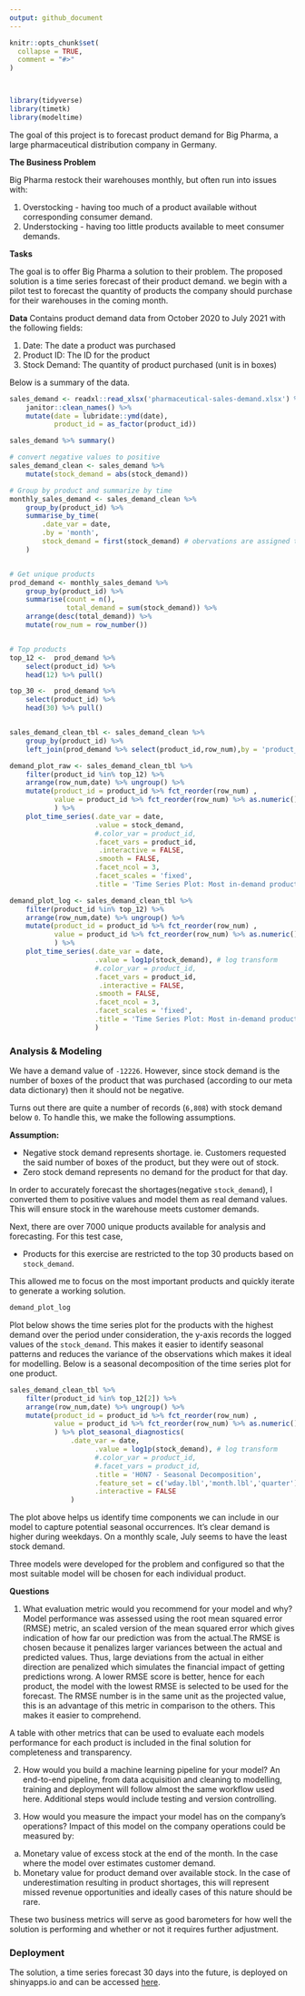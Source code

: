 ---
output: github_document
---


```{r, include = FALSE}
knitr::opts_chunk$set(
  collapse = TRUE,
  comment = "#>"
)



library(tidyverse)
library(timetk)
library(modeltime)
```

The goal of this project is to forecast product demand for Big Pharma, a large pharmaceutical distribution company in Germany. 

**The Business Problem**

Big Pharma restock their warehouses monthly, but often run into issues with:

1. Overstocking - having too much of a product available without corresponding consumer demand.
2. Understocking - having too little products available to meet consumer demands.

**Tasks**

The goal is to offer Big Pharma a solution to their problem. The proposed solution is a time series forecast of their product demand. we begin with a pilot test to forecast the quantity of products the company should purchase for their warehouses in the coming month. 

**Data**
Contains product demand data from October 2020 to July 2021 with the following fields:

1.	Date: The date a product was purchased
2.	Product ID: The ID for the product
3.	Stock Demand: The quantity of product purchased (unit is in boxes)

Below is a summary of the data.

```{r,echo=FALSE,warning=FALSE,message=FALSE}

sales_demand <- readxl::read_xlsx('pharmaceutical-sales-demand.xlsx') %>% 
    janitor::clean_names() %>% 
    mutate(date = lubridate::ymd(date),
           product_id = as_factor(product_id))

sales_demand %>% summary()

# convert negative values to positive
sales_demand_clean <- sales_demand %>% 
    mutate(stock_demand = abs(stock_demand))

# Group by product and summarize by time
monthly_sales_demand <- sales_demand_clean %>%
    group_by(product_id) %>%
    summarise_by_time(
        .date_var = date,
        .by = 'month',
        stock_demand = first(stock_demand) # obervations are assigned to the first day of the month
    ) 


# Get unique products
prod_demand <- monthly_sales_demand %>% 
    group_by(product_id) %>% 
    summarise(count = n(),
              total_demand = sum(stock_demand)) %>% 
    arrange(desc(total_demand)) %>% 
    mutate(row_num = row_number())


# Top products
top_12 <-  prod_demand %>% 
    select(product_id) %>% 
    head(12) %>% pull() 

top_30 <-  prod_demand %>% 
    select(product_id) %>% 
    head(30) %>% pull() 


sales_demand_clean_tbl <- sales_demand_clean %>%
    group_by(product_id) %>% 
    left_join(prod_demand %>% select(product_id,row_num),by = 'product_id')

demand_plot_raw <- sales_demand_clean_tbl %>% 
    filter(product_id %in% top_12) %>%
    arrange(row_num,date) %>% ungroup() %>% 
    mutate(product_id = product_id %>% fct_reorder(row_num) ,
           value = product_id %>% fct_reorder(row_num) %>% as.numeric()
           ) %>% 
    plot_time_series(.date_var = date,
                     .value = stock_demand,
                     #.color_var = product_id,
                     .facet_vars = product_id,
                      .interactive = FALSE,
                     .smooth = FALSE,
                     .facet_ncol = 3,
                     .facet_scales = 'fixed',
                     .title = 'Time Series Plot: Most in-demand products')

demand_plot_log <- sales_demand_clean_tbl %>% 
    filter(product_id %in% top_12) %>%
    arrange(row_num,date) %>% ungroup() %>% 
    mutate(product_id = product_id %>% fct_reorder(row_num) ,
           value = product_id %>% fct_reorder(row_num) %>% as.numeric()
           ) %>% 
    plot_time_series(.date_var = date,
                     .value = log1p(stock_demand), # log transform
                     #.color_var = product_id,
                     .facet_vars = product_id,
                      .interactive = FALSE,
                     .smooth = FALSE,
                     .facet_ncol = 3,
                     .facet_scales = 'fixed',
                     .title = 'Time Series Plot: Most in-demand products'
                     )
```



### Analysis & Modeling
We have a demand value of `-12226`. However, since stock demand is the number of boxes of the product that was purchased (according to our meta data dictionary) then it should not be negative.

Turns out there are quite a number of records (`6,808`) with stock demand below `0`. To handle this, we make the following assumptions.

**Assumption:**

* Negative stock demand represents shortage. ie. Customers requested the said number of boxes of the product, but they were out of stock.    
* Zero stock demand represents no demand for the product for that day.

In order to accurately forecast the shortages(negative `stock_demand`), I converted them to positive values and model them as real demand values. This will ensure stock in the warehouse meets customer demands.

Next, there are over 7000 unique products available for analysis and forecasting. For this test case,

* Products for this exercise are restricted to the top 30 products based on `stock_demand`.

This allowed me to focus on the most important products and quickly iterate to generate a working solution.

```{r, echo=FALSE,message=FALSE,warning=FALSE,fig.width=10,fig.height=9}
demand_plot_log
```


Plot below shows the time series plot for the products with the highest demand over the period under consideration, the y-axis records the logged values of the `stock_demand`. This makes it easier to identify seasonal patterns and reduces the variance of the observations which makes it ideal for modelling. Below is a seasonal decomposition of the time series plot for one product.


```{r,echo=FALSE,message=FALSE,warning=FALSE,fig.width=10,fig.height=9}
sales_demand_clean_tbl %>% 
    filter(product_id %in% top_12[2]) %>%
    arrange(row_num,date) %>% ungroup() %>% 
    mutate(product_id = product_id %>% fct_reorder(row_num) ,
           value = product_id %>% fct_reorder(row_num) %>% as.numeric()
           ) %>% plot_seasonal_diagnostics(
               .date_var = date,
                     .value = log1p(stock_demand), # log transform
                     #.color_var = product_id,
                     #.facet_vars = product_id,
                     .title = 'H0N7 - Seasonal Decomposition',
                     .feature_set = c('wday.lbl','month.lbl','quarter'),
                     .interactive = FALSE
               )
```

The plot above helps us identify time components we can include in our model to capture potential seasonal occurrences. It's clear demand is higher during weekdays. On a monthly scale, July seems to have the least stock demand. 



Three models were developed for the problem and configured so that the most suitable model will be chosen for each individual product. 

**Questions**

1.	What evaluation metric would you recommend for your model and why?
Model performance was assessed using the root mean squared error (RMSE) metric, an scaled version of the mean squared error which gives indication of how far our prediction was from the actual.The RMSE is chosen because it penalizes larger variances between the actual and predicted values. Thus, large deviations from the actual in either direction are penalized which simulates the financial impact of getting predictions wrong. A lower RMSE score is better, hence for each product, the model with the lowest RMSE is selected to be used for the forecast. The RMSE number is in the same unit as the projected value, this is an advantage of this metric in comparison to the others. This makes it easier to comprehend.

A table with other metrics that can be used to evaluate each models performance for each product is included in the final solution for completeness and transparency.

2.	How would you build a machine learning pipeline for your model?
An end-to-end pipeline, from data acquisition and cleaning to modelling, training and deployment will follow almost the same workflow used here. Additional steps would include testing and version controlling.

3.	How would you measure the impact your model has on the company’s operations?
Impact of this model on the company operations could be measured by:

a. Monetary value of excess stock at the end of the month. In the case where the model over estimates customer demand.
b. Monetary value for product demand over available stock. In the case of underestimation resulting in product shortages, this will represent missed revenue opportunities and ideally cases of this nature should be rare. 

These two business metrics will serve as good barometers for how well the solution is performing and whether or not it requires further adjustment.


### Deployment
The solution, a time series forecast 30 days into the future, is deployed on shinyapps.io and can be accessed [here](https://nii-amoo.shinyapps.io/Big_Pharma_Product_Forecast/?_ga=2.30230655.1728434036.1665487901-2124963698.1665487901).


